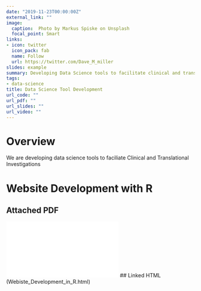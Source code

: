 ```yaml
---
date: "2019-11-23T00:00:00Z"
external_link: ""
image:
  caption:  Photo by Markus Spiske on Unsplash
  focal_point: Smart
links:
- icon: twitter
  icon_pack: fab
  name: Follow
  url: https://twitter.com/Dave_M_miller
slides: example
summary: Developing Data Science tools to facilitate clinical and translational research
tags:
- data-science
title: Data Science Tool Development
url_code: ""
url_pdf: ""
url_slides: ""
url_video: ""
---
```


# Overview 
We are developing data science tools to faciliate Clinical and Translational Investigations

# Website Development with R
## Attached PDF
![](website_development_with_R.pdf)
## Linked HTML
(Webiste_Development_in_R.html)